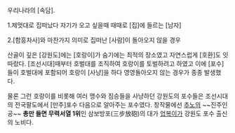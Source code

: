 우리나라의 [속담].

1.제멋대로 집떠났다 자기가 오고 싶을때 때때로 [집]에 들르는 [남자]

2.[함흥차사]와 마찬가지 의미로 집떠난 [사람]이 돌아오지 않을 경우

산골이 깊은 [강원도]에는 [호랑이]가 숨기에는 최적의 장소였고 자연스럽게 [호환]도 잇따랐다. [조선시대]때부터 호벌대를 조직하여 호랑이를 토벌하려고 하였고 이에 [포수]들이 호벌대에 포함되어 호랑이 [사냥]을 하다 영영돌아오지 않는 경우가 종종 발생했다.

물론 그런 호랑이를 비롯해 여러 맹수와 짐승들을 사냥하던 강원도의 포수들은 조선시대의 전국팔도에서 [만주]포수 다음으로 알아주는 포수였다. 창작물에선 [[추노]]의 ~~진주인공~~ '''총만 들면 무력서열 1위'''인 삼보방포(三步放砲)의 대가 [[업복이]]가 강원도 포수 출신의 노비다.
 
